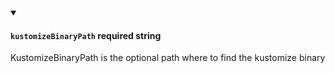 
<details className="config-field" data-expandable="false" open>
<summary>

#### `kustomizeBinaryPath` <span class="config-field-required" data-required="false">required</span> <span class="config-field-type">string</span> <span class="config-field-default"></span>

KustomizeBinaryPath is the optional path where to find the kustomize binary

</summary>



</details>
